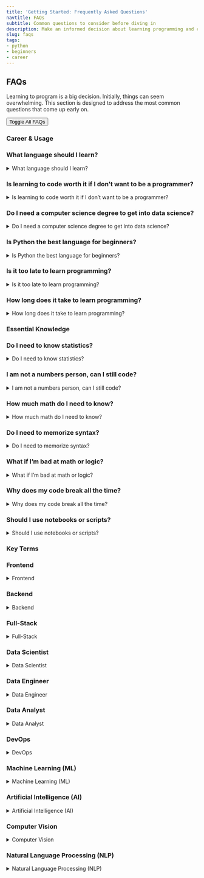 ```yaml
---
title: 'Getting Started: Frequently Asked Questions'
navtitle: FAQs
subtitle: Common questions to consider before diving in
description: Make an informed decision about learning programming and computer science.
slug: faqs
tags:
- python
- beginners
- career
---
```


## FAQs

Learning to program is a big decision. Initially, things can seem overwhelming. This section is designed to address the most common questions that come up early on.

<button class="toggle-all-button" onclick="toggleAll()">Toggle All FAQs</button>

```{=html}
<script>
function toggleAll() {
  const detailsList = document.querySelectorAll("details");
  const allOpen = Array.from(detailsList).every(d => d.open);
  detailsList.forEach(d => d.open = !allOpen);
}
</script>
```


### Career & Usage
<h3 id="What language should I learn?" class="visually-hidden">What language should I learn?</h3>
<details>
<summary class="faq-summary">What language should I learn?</summary>

Python is a great starting point due to its readability, versatility, and large ecosystem. But, the right tool depends on the job. Remember, many programming concepts apply in many languages, so getting started in any can help get you started in all.

Check out the [TIOBE Index](https://www.tiobe.com/tiobe-index/) for more information on popular languages and trends.

</details>

<h3 id="Is learning to code worth it if I don't want to be a programmer?" class="visually-hidden">Is learning to code worth it if I don't want to be a programmer?</h3>
<details>
<summary class="faq-summary">Is learning to code worth it if I don't want to be a programmer?</summary>

Yes. Basic computer and programming literacy is valuable in today’s tech-driven world, even if you don’t plan to work as a full-time developer.

</details>

<h3 id="Do I need a computer science degree to get into data science?" class="visually-hidden">Do I need a computer science degree to get into data science?</h3>
<details>
<summary class="faq-summary">Do I need a computer science degree to get into data science?</summary>

No. Many data scientists come from psychology, economics, or biology. Curiosity and consistent practice matter more.

</details>

<h3 id="Is Python the best language for beginners?" class="visually-hidden">Is Python the best language for beginners?</h3>
<details>
<summary class="faq-summary">Is Python the best language for beginners?</summary>

Yes, in many cases. It’s readable, has lots of learning resources, and is used in data science, web, and automation.

</details>

<h3 id="Is it too late to learn programming?" class="visually-hidden">Is it too late to learn programming?</h3>
<details>
<summary class="faq-summary">Is it too late to learn programming?</summary>

Never. Many adult learners succeed — you likely bring real-world context and discipline younger learners lack.

</details>

<h3 id="How long does it take to learn programming?" class="visually-hidden">How long does it take to learn programming?</h3>
<details>
<summary class="faq-summary">How long does it take to learn programming?</summary>

It depends on your goals, but you can be productive in weeks. Keep learning in layers and build small projects.

</details>


### Essential Knowledge
<h3 id="Do I need to know statistics?" class="visually-hidden">Do I need to know statistics?</h3>
<details>
<summary class="faq-summary">Do I need to know statistics?</summary>

A basic understanding of stats helps you consume and create data responsibly. But you don’t need deep expertise to be effective.

</details>

<h3 id="I am not a numbers person, can I still code?" class="visually-hidden">I am not a numbers person, can I still code?</h3>
<details>
<summary class="faq-summary">I am not a numbers person, can I still code?</summary>

Yes. Coding is more about logic and patterns than complex math. Python especially is beginner-friendly.

</details>

<h3 id="How much math do I need to know?" class="visually-hidden">How much math do I need to know?</h3>
<details>
<summary class="faq-summary">How much math do I need to know?</summary>

Basic algebra, probability, and statistics are often enough. You’ll learn what you need along the way.

</details>

<h3 id="Do I need to memorize syntax?" class="visually-hidden">Do I need to memorize syntax?</h3>
<details>
<summary class="faq-summary">Do I need to memorize syntax?</summary>

No. Focus on understanding logic and patterns. You’ll look up syntax often — even professionals do.

</details>

<h3 id="What if I’m bad at math or logic?" class="visually-hidden">What if I’m bad at math or logic?</h3>
<details>
<summary class="faq-summary">What if I’m bad at math or logic?</summary>

You can still learn to code. These skills improve with practice. Start small and keep going.

</details>

<h3 id="Why does my code break all the time?" class="visually-hidden">Why does my code break all the time?</h3>
<details>
<summary class="faq-summary">Why does my code break all the time?</summary>

That’s normal. Debugging is part of learning. Error messages teach you what went wrong and how to fix it.

</details>

<h3 id="Should I use notebooks or scripts?" class="visually-hidden">Should I use notebooks or scripts?</h3>
<details>
<summary class="faq-summary">Should I use notebooks or scripts?</summary>

Notebooks are great for exploration and explanation. Scripts are better for automation and production use.

</details>


### Key Terms
<h3 id="Frontend" class="visually-hidden">Frontend</h3>
<details>
<summary class="faq-summary">Frontend</summary>

Frontend development involves building the parts of a website or application that users interact with directly — typically using HTML, CSS, and JavaScript. Frameworks like React, Vue, and Angular are popular tools in this area.

</details>

<h3 id="Backend" class="visually-hidden">Backend</h3>
<details>
<summary class="faq-summary">Backend</summary>

Backend development focuses on server-side logic, databases, and APIs — the behind-the-scenes work that powers an application. Common languages include Python, Java, Node.js, and tools like SQL, Docker, and cloud services.

</details>

<h3 id="Full-Stack" class="visually-hidden">Full-Stack</h3>
<details>
<summary class="faq-summary">Full-Stack</summary>

Full-stack developers work on both the frontend and backend of an application. They often know a mix of languages and frameworks, and can build entire systems from databases to user interfaces.

</details>

<h3 id="Data Scientist" class="visually-hidden">Data Scientist</h3>
<details>
<summary class="faq-summary">Data Scientist</summary>

Data scientists analyze data to extract insights, build models, and make predictions. They work with statistics, machine learning, and tools like Python, pandas, scikit-learn, and cloud platforms.

</details>

<h3 id="Data Engineer" class="visually-hidden">Data Engineer</h3>
<details>
<summary class="faq-summary">Data Engineer</summary>

Data engineers build and manage systems that collect, store, and process data. They focus on pipelines, databases, and infrastructure, using tools like SQL, Spark, Airflow, and cloud services.

</details>

<h3 id="Data Analyst" class="visually-hidden">Data Analyst</h3>
<details>
<summary class="faq-summary">Data Analyst</summary>

Data analysts explore and interpret data to support business decisions. They use SQL, Excel, and visualization tools like Tableau or Power BI to generate reports and insights.

</details>

<h3 id="DevOps" class="visually-hidden">DevOps</h3>
<details>
<summary class="faq-summary">DevOps</summary>

DevOps engineers work at the intersection of development and IT operations. They automate deployment, monitor systems, and ensure reliability using tools like Docker, Kubernetes, CI/CD pipelines, and cloud platforms.

</details>

<h3 id="Machine Learning (ML)" class="visually-hidden">Machine Learning (ML)</h3>
<details>
<summary class="faq-summary">Machine Learning (ML)</summary>

Machine learning is a subset of AI that enables systems to learn from data. It involves supervised, unsupervised, and reinforcement learning, often using Python libraries like scikit-learn, TensorFlow, and PyTorch.

</details>

<h3 id="Artificial Intelligence (AI)" class="visually-hidden">Artificial Intelligence (AI)</h3>
<details>
<summary class="faq-summary">Artificial Intelligence (AI)</summary>

Artificial Intelligence is a broad field focused on creating systems that simulate human intelligence — including reasoning, learning, and problem-solving. ML, NLP, and computer vision are subfields of AI.

</details>

<h3 id="Computer Vision" class="visually-hidden">Computer Vision</h3>
<details>
<summary class="faq-summary">Computer Vision</summary>

Computer vision is a field of AI that enables computers to interpret and process visual information from the world, such as images and videos. Applications include facial recognition, object detection, and OCR.

</details>

<h3 id="Natural Language Processing (NLP)" class="visually-hidden">Natural Language Processing (NLP)</h3>
<details>
<summary class="faq-summary">Natural Language Processing (NLP)</summary>

NLP enables computers to understand, interpret, and generate human language. It powers tools like chatbots, sentiment analysis, and language translation using libraries like spaCy, NLTK, and transformers.

</details>

